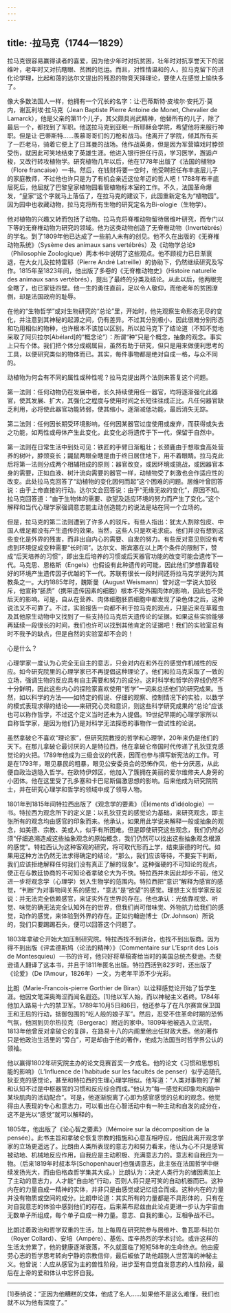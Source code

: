 ```yaml
---
---
---
```

title: ·拉马克（1744—1829）
---




拉马克很容易赢得读者的喜爱，因为他少年时对抗贫困，壮年时对抗享誉天下的居维叶，老年时又对抗瞎眼、贫困的厄运。而且，对性情温和的人，拉马克留下的进化论学理，比起和蔼的达尔文提出的残忍的物竞天择理论，要使人在感觉上愉快多了。

像大多数法国人一样，他拥有一个冗长的名字：让·巴蒂斯特·皮埃尔·安托万·莫内，谢瓦利埃·拉马克（Jean Baptiste Pierre Antoine de Monet, Chevalier de Lamarck），他是父亲的第11个儿子，其父颇具尚武精神，他替所有的儿子，除了最后一个，都找到了军职。他送拉马克到亚眠一所耶稣会学院，希望他将来服行神职。但是让·巴蒂斯特……羡慕哥哥们的刀枪和战马。他离开了学院，倾其所有买了一匹老马，骑着它便上了日耳曼的战场。他作战英勇，但是因为军营嬉戏时脖颈受伤，就因此可笑地结束了英雄生涯。他进入银行担任行员，学习医学，邂逅卢梭，又改行转攻植物学。研究植物几年以后，他在1778年出版了《法国的植物》（Flore francaise）一书。然后，在钱财将要一空时，他受聘担任布丰底层儿子的家庭教师，不过他也许只是为了有机会亲近这位年迈的哲人吧！1788年布丰底层死后，他屈就了巴黎皇家植物园看管植物标本室的工作。不久，法国革命爆发，“皇家”这个字就马上落伍了，在拉马克的建议下，此园重新定名为“植物园”。因为园中也收藏动物，拉马克将所有生物的研究定名为Bi-ologie（生物学）。

他对植物的兴趣又转而包括了动物。拉马克将脊椎动物留待居维叶研究，而专门以下等的无脊椎动物为研究的领域。他为这类动物创造了无脊椎动物（Invertébrés）的学名。到了1809年他已达成了一些前人未有的创见。他不久在出版的《无脊椎动物系统》（Sysème des animaux sans vertébrés）及《动物学总论》（Philosophie Zoologique）两本书中说明了这些观点。他不顾视力已日渐衰退，在大女儿及拉特雷耶（Pierre André Latreille）的协助下，仍然继续研究及写作。1815年至1823年间，他出版了多卷的《无脊椎动物史》（Histoire naturelle des animaux sans vertébrés），提出了最终的分类及结论。从此以后，他两眼完全瞎了，也已家徒四壁。他一生的勇往直前，足以令人敬仰，而他老年的贫困潦倒，却是法国政府的耻辱。

在他的“生物哲学”或对生物研究的“总论”里，开始时，他先观察生命形态无尽的变化，并注意到其神秘的起源之间，仍有差异。不过其分别极小，因此很难分别形态和功用相似的物种，也许根本不该加以区别。所以拉马克下了结论道（不知不觉地采取了阿贝拉尔[Abélard]的“概念论”）：所谓“种”只是个概念，抽象的观念。事实上只有个体。我们把个体分成纲属目，虽然有助于研究，但只是用来做便利思考的工具，以便研究类似的物体而已。其实，每件事物都是绝对自成一格，与众不同的。

动植物为何会有不同的属性或种性呢？拉马克提出两个法则来答复这个问题。

第一法则：任何动物仍在发展中者，长久持续使用任一器官，均将逐渐强化此器官，使其发展、扩大，其强化之程度与使用时间之长短往往成正比。凡任何器官缺乏利用，必将使此器官功能转弱，使其缩小，逐渐减低功能，最后消失无踪。

第二法则：任何因长期受环境影响，任何因某器官过度使用或废弃，而获得或失去之功能，如两性或母体产生此变化，此变化必将遗传于下一代，保留于自然中。



第一法则在日常生活中到处可见：铁匠的手臂日渐粗壮；长颈鹿由于想取食高处营养的树叶，脖颈变长；鼹鼠两眼全瞎是由于终日居住地下，用不着眼睛。拉马克此后将第一法则分成两个相辅相成的原则：器官改变，或因环境或挑战，或因器官本身的需要，正如血液、树汁流向需要的器官一样，动植物受了刺激也会作适应性的改变。此处拉马克回答了“动植物的变化因何而起”这个困难的问题。居维叶曾回答说：由于上帝直接的行动。达尔文会回答说：由于“无缘无故的变化”，原因不知。拉马克回答道：“由于生物体的需要、欲望及适应环境的努力而产生了变化。”这个解释和当代心理学家强调意志能主动创造能力的说法是站在同一个立场的。

但是，拉马克的第二法则遭到了许多人的驳斥。有些人指出：犹太人割除包皮、中国人缠足都没有产生遗传的效果。当然，这些人只是吹毛求疵。他们并没有想到这些变化是外界的残害，而非出自内心的需要、自发的努力。有些反对意见则没有考虑到环境促成变种需要“长时间”。达尔文、斯宾塞在以上两个条件的限制下，赞成“后天培养的习惯”，即出生后培养的习惯或后天器官功能的改变可能会遗传下一代。马克思、恩格斯（Engels）也假设有此种遗传的可能，因此他们梦想靠着较好的环境产生遗传因子优越的下一代。苏联有很长一段时间还将拉马克学说列为其教条之一。大约1885年时，魏斯曼（August Weismann）曾对这一学说大加驳斥，他宣称“胚质”（携带遗传因素的细胞）根本不受外围肉体的影响，因此也不受后天的影响。可是，自从在营养、肉体细胞胚质细胞中都发现了染色体之后，这种说法又不可靠了。不过，实验报告一向都不利于拉马克的观点，只是近来在草履虫及其他原生动物中又找到了一些支持拉马克后天遗传论的证据。如果这些实验能够再延续一段很长的时间，我们也许可以找到其他肯定的证据吧！我们的实验室总有时不我予的缺点，但是自然的实验室却不会的！





心是什么？


心理学家一度认为心完全无自主的意志，只会对内在和外在的感觉作机械性的反应。如今研究院里的心理学家已不再提倡这种理论了。他们和拉马克采取了一致的立场，强调生物的反应具有自主需要和努力的成分。这时科学和哲学的界线仍然不十分鲜明，因此这些内心的探险家喜欢使用“哲学”一词来总括他们的研究成果。当然，如以科学的方法——如特定的假说、仔细的观察、控制情况下的实验，以数学的模式表现求得的结论——来研究心灵和意识，则这些科学研究成果的“总论”应该也可以称作哲学，不过这个定义当时还未为人提倡。19世纪早期的心理学家所以自称哲学家，是因为他们乃是对科学无法探悉的事物作一尝试性的论说。

虽然拿破仑不喜欢“理论家”，但研究院教授的哲学和心理学，20年来仍是他们的天下。在那儿拿破仑最讨厌的人是特拉西，他在拿破仑帝国时代传递了孔狄亚克感觉论的火把。1789年他成为三级会议的代表，因而也参与撰写新宪法的工作。可是在1793年，眼见暴民的粗暴，眼见公安委员会的恐怖作风，他十分厌恶，从此便自政治退隐入哲学。在欧特伊郊区，他加入了簇拥在美丽的爱尔维修夫人身旁的小团体。他在这里受了孔多塞和卡巴尼斯偏激思想的影响。后来他成为研究院院士，并在研究心理学和哲学的领域中成了领导人物。

1801年到1815年间特拉西出版了《观念学的要素》（Ëléments d’idéologie）一书。特拉西为观念所下的定义是：以孔狄亚克的感觉论为基础，来研究观念，即主张所有的观念均由感官的印象而来。他承认，如果用此学说来解释一般或抽象的观念，如美德、宗教、美或人，似乎有所困难。但是即使研究这些观念，我们仍然必须“仔细追溯造成这些抽象观念的原始概念，我们仍然可以找出这些抽象观念根源的感觉”。特拉西认为这种客观的研究，将可取代形而上学，结束康德的时代。如果用这种方法仍然无法求得确定的结论，“那么，我们应该等待，不要妄下判断，我们应该拒绝解释任何我们没有真正了解的现象”。这种强硬的不可知论的观点，使正在与教廷协商的不可知论者拿破仑大为不快。特拉西并未因此却步不前，他又进一步将观念学（心理学）划入生物学的范围内。特拉西把“意识”解释为感官的感觉，“判断”为对事物间关系的感觉，“意志”是“欲望”的感觉。理想主义哲学家反驳说：并无法完全依赖感官，来证实外在世界的存在。他也承认：光依靠视觉、听觉、味觉的确无法完全认知外在的世界，但我们尚可借味觉、外物抗力给我们的感觉，动作的感觉，来体验到外界的存在。正如约翰逊博士（Dr.Johnson）所说的，我们只要踢踢石头，便可以回答这个问题了。

1803年拿破仑开始大加压制研究院。特拉西找不到讲台，也找不到出版商。因为得不到出版《评孟德斯鸠〈论法的精神〉》（Commentaire sur L’Esprit des Lois de Montesquieu）一书的许可，他只好将草稿寄给当时的美国总统杰斐逊。杰斐逊请人翻译了这本书，并且于1811年匿名出版。特拉西活到82岁时，还出版了《论爱》（De l’Amour，1826年）一文，为老年平添不少光彩。

比朗（Marie-Francois-pierre Gorthier de Biran）以诠释感觉论开始了哲学生涯。他因文笔深奥晦涩而闻名遐迩。[1]他以军人始，而以神秘主义者终。1784年他加入路易十六的禁卫军。1789年10月5日和6日，他还参与了在凡尔赛宫保卫国王和王后的行动，抵御包围的“吃人般的娘子军”。然后，忍受不住革命时期的恐怖气氛，他回到贝尔热拉克（Bergerac）附近的家中。1809年他被选入立法院，1813年他曾反对拿破仑的复辟，在路易十八的内阁里他出任财政大臣。他的著作只是他政治生活里的“旁白”，可是却由于他的著作，他成为法国当时哲学界公认的领袖。

他以赢得1802年研究院主办的论文竞赛首奖一夕成名。他的论文《习惯和思想机能的影响》（L’Influence de l’habitude sur les facultés de penser）似乎追随孔狄亚克的感觉论，甚至和特拉西的生理心理学相似。他写道：“人类对事物的了解和认知不过是中枢器官的习惯和反应综合而成。”他认为“每一感觉和印象均和脑中某块肌肉的活动配合”。可是，他逐渐脱离了心即为感官感觉的总和的观念。他觉得由人表现的专心和意志力，可以看出在心智活动中有一种主动和自发的成分在，这不是光以“感觉”就可以解释的。

1805年，他出版了《论心智之要素》（Mémoire sur la décomposition de la pensée）。此书主旨和拿破仑恢复宗教的措施和心意互相呼应，他因此离开观念学家的立场更遥远了。比朗由人类所表现的意志力和努力看来，他认为心不只是感官被动地、机械地反应作用，自我应是主动积极、充满意志力的。意志和自我应为一物。（后来1819年时叔本华[Schopenhauer]也强调意志，此主张在法国哲学中继续发扬光大，而由伯格森哲学集其大成。）比朗认为：决定人类行为的诸因素加上了主动的意志力，人才能“自由地”行动，否则人将只是可笑的自动机器而已。这种内在的力量自成一精神的实体，并非只是由感觉或记忆组合而成。这种内在的力量并没有物质或空间的成分。比朗申论道：其实所有的力量都是不具形体的，只有在对自我意志的体验中感到他们的存在。后来莱布尼兹由此论点更进一步认为宇宙由无数单子所组成，每个单子自成一种力量。意志、自我的重心，互相争战不已。

比朗过着政治和哲学双重的生活，加上每周在研究院参与居维叶、鲁瓦耶·科拉尔（Royer Collard）、安培（Ampére）、基佐、库辛热烈的学术讨论。或许这样的生活太劳累了，他的健康逐渐衰落，不久就面临了短短58年的生命终点。他由疲劳心志的哲学思考转向宁静的宗教信仰，最后皈依了助他超脱人世苦海的神秘主义。他曾说：人应从感官为主的兽性阶段，进步至有自觉自发意志的人性阶段，最后在上帝的爱和体认中忘怀自我。



* * *



[1]泰纳说：“正因为他糟糕的文体，他成了名人……如果他不是这么难懂，我们也就不以为他有深度了。”